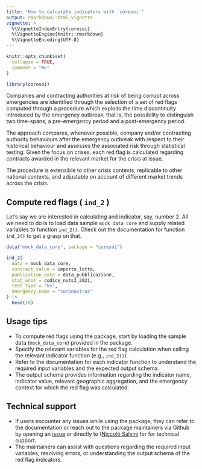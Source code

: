 ```yaml
---
title: "How to calculate indicators with `coresoi`"
output: rmarkdown::html_vignette
vignette: >
  %\VignetteIndexEntry{coresoi}
  %\VignetteEngine{knitr::rmarkdown}
  %\VignetteEncoding{UTF-8}
---
```


```r
knitr::opts_chunk$set(
  collapse = TRUE,
  comment = "#>"
)

library(coresoi)
```

Companies and contracting authorities at risk of being corrupt across emergencies are identified through the selection of a set of red flags computed through a procedure which exploits the time discontinuity introduced by the emergency outbreak, that is, the possibility to distinguish two time-spans, a pre-emergency period and a post-emergency period.  

The approach compares, whenever possible, company and/or contracting authority behaviours after the emergency outbreak with respect to their historical behaviour and assesses the associated risk through statistical testing. Given the focus on crises, each red flag is calculated regarding contracts awarded in the relevant market for the crisis at issue.

The procedure is extensible to other crisis contexts, replicable to other national contexts, and adjustable on account of different market trends across the crisis.


## Compute red flags ( `ind_2` )

Let's say we are interested in calculating and indicator, say, number 2.
All we need to do is to load data sample `mock_data_core` and supply related variables to function `ind_2()`. Check out the documentation for function `ind_2()` to get a grasp on that.


```r
data("mock_data_core", package = "coresoi")

ind_2(
  data = mock_data_core,
  contract_value = importo_lotto,
  publication_date = data_pubblicazione,
  stat_unit = codice_nuts3_2021,
  test_type = "ks",
  emergency_name = "coronavirus"
) |>
  head(10)

```


## Usage tips

- To compute red flags using the package, start by loading the sample data (`mock_data_core`) provided in the package.
- Specify the relevant variables for the red flag calculation when calling the relevant indicator function (e.g., `ind_2()`).
- Refer to the documentation for each indicator function to understand the required input variables and the expected output schema.
- The output schema provides information regarding the indicator name, indicator value, relevant geographic aggregation, and the emergency context for which the red flag was calculated.


## Technical support

- If users encounter any issues while using the package, they can refer to the documentation or reach out to the package maintainers via Github by opening an [issue](https://github.com/CORE-forge/coresoi/issues/new/choose) or directly to ([Niccolò Salvini](mailto:niccolo.salvini27@gmail.com) for for technical support.
- The maintainers can assist with questions regarding the required input variables, resolving errors, or understanding the output schema of the red flag indicators.


